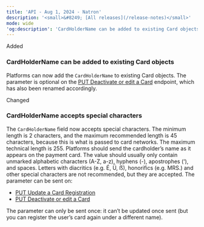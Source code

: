 ```yaml
---
title: 'API - Aug 1, 2024 - Natron'  
description: '<small>&#8249; [All releases](/release-notes)</small>'  
mode: wide  
'og:description': 'CardHolderName can be added to existing Card objects - CardHolderName accepts special characters'  
---
```

<div class="release-notes-page">

<div class="pill pill-green rn-pill">Added</div> 
  
### CardHolderName can be added to existing Card objects

Platforms can now add the `CardHolderName` to existing Card objects. The parameter is optional on the [PUT Deactivate or edit a Card](/api-reference/cards/deactivate-edit-card) endpoint, which has also been renamed accordingly.

<div class="pill pill-blue">Changed</div>  

### CardHolderName accepts special characters

The `CardHolderName` field now accepts special characters. The minimum length is 2 characters, and the maximum recommended length is 45 characters, because this is what is passed to card networks. The maximum technical length is 255.
Platforms should send the cardholder’s name as it appears on the payment card. The value should usually only contain unmarked alphabetic characters (A-Z, a-z), hyphens (-), apostrophes (‘), and spaces. Letters with diacritics (e.g. É, Ü, ẞ), honorifics (e.g. MRS.) and other special characters are not recommended, but they are accepted.
The parameter can be sent on: 
- [PUT Update a Card Registration](/api-reference/card-registrations/update-card-registration)
- [PUT Deactivate or edit a Card](/api-reference/cards/deactivate-edit-card)

The parameter can only be sent once: it can’t be updated once sent (but you can register the user’s card again under a different name).

</div>